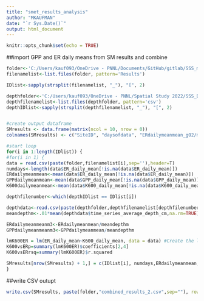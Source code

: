 ```yaml
---
title: "smet_results_analysis"
author: "MKAUFMAN"
date: "`r Sys.Date()`"
output: html_document
---
```


```r
knitr::opts_chunk$set(echo = TRUE)
```

##import GPP and ER daily means from SM results and combine
```r
folder<-'C:/Users/kauf093/OneDrive - PNNL/Documents/GitHub/gitlab/SSS_metabolism/StreamMetabolizer_runs/02202023/Output/'
filenamelist<-list.files(folder, pattern='Results')

IDlist<-sapply(strsplit(filenamelist, "_"), "[", 2)

depthfolder<-'C:/Users/kauf093/OneDrive - PNNL/Spatial Study 2022/SSS_Data_Processing/3 - SSS_Baro_HOBO_Depth/'
depthfilenamelist<-list.files(depthfolder, pattern='csv')
depthIDlist<-sapply(strsplit(depthfilenamelist, "_"), "[", 2)


#create output dataframe
SMresults <- data.frame(matrix(ncol = 10, nrow = 0))
colnames(SMresults) <- c("SiteID", "daysofdata", "ERdailymeanmean_gO2/m2day", "GPPdailymeanmean_gO2/m2day", "K600dailymeanmean_m/day","mean_depth_m","ERdailymeanmean_gO2/m3day","GPPdailymeanmean_gO2/m3day","K600vsERrsq","K600vsERp")

#start loop
for(i in 1:length(IDlist)) { 
#for(i in 1) { 
data = read.csv(paste(folder,filenamelist[i],sep=''),header=T)
numdays<-length(data$ER_daily_mean[!is.na(data$ER_daily_mean)])
ERdailymeanmean<-mean(data$ER_daily_mean[!is.na(data$ER_daily_mean)])
GPPdailymeanmean<-mean(data$GPP_daily_mean[!is.na(data$GPP_daily_mean)])
K600dailymeanmean<-mean(data$K600_daily_mean[!is.na(data$K600_daily_mean)])

depthfilenumber<-which(depthIDlist == IDlist[i])

depthdata<-read.csv(paste(depthfolder,depthfilenamelist[depthfilenumber],sep=''),header=T)
meandepthm<-.01*mean(depthdata$time_series_average_depth_cm,na.rm=TRUE)

ERdailymeanmeanm3<-ERdailymeanmean/meandepthm
GPPdailymeanmeanm3<-GPPdailymeanmean/meandepthm

lmK600ER = lm(ER_daily_mean~K600_daily_mean, data = data) #Create the linear regression
K600vsERp=summary(lmK600ER)$coefficients[2,4]
K600vsERrsq=summary(lmK600ER)$r.squared

SMresults[nrow(SMresults) + 1,] = c(IDlist[i], numdays,ERdailymeanmean,GPPdailymeanmean,K600dailymeanmean,meandepthm,ERdailymeanmeanm3,GPPdailymeanmeanm3,K600vsERrsq,K600vsERp)
}

```
##write CSV outupt
```r
write.csv(SMresults, paste(folder,"combined_results_2.csv",sep=""), row.names=FALSE)
```
